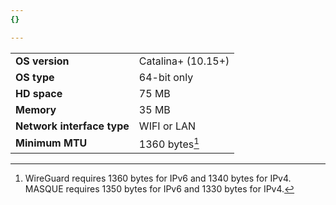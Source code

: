 ```yaml
---
{}

---
```


|                       |                                                   |
| --------------------- | ------------------------------------------------- |
| **OS version**        | Catalina+ (10.15+)                                |
| **OS type**           | 64-bit only                                       |
| **HD space**          | 75 MB                                             |
| **Memory**            | 35 MB                                             |
| **Network interface type**  | WIFI or LAN |
| **Minimum MTU** | 1360 bytes[^1]|

[^1]: WireGuard requires 1360 bytes for IPv6 and 1340 bytes for IPv4. MASQUE requires 1350 bytes for IPv6 and 1330 bytes for IPv4.